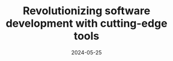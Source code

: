 ---
title: "Revolutionizing software development with cutting-edge tools"
summary: "Our latest engineering tools are designed to streamline workflows and boost productivity. Discover how these innovations are transforming the software development landscape."
date: "2024-05-25"
thumb_image: "https://picsum.photos/800/450?random=5"
cover_image: "https://picsum.photos/800/450?random=5"
skills:
  - Machine Learning
  - Regression
  - Jupyter Notebook
featured: false
layout: "PostLayout"
draft: false
---